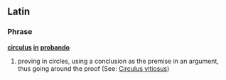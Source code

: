 ==Latin==

===Phrase===
'''[[circulus]] [[in]] [[probando]]'''

# proving in circles, using a conclusion as the premise in an argument, thus going around the proof (See: [[Circulus vitiosus]])